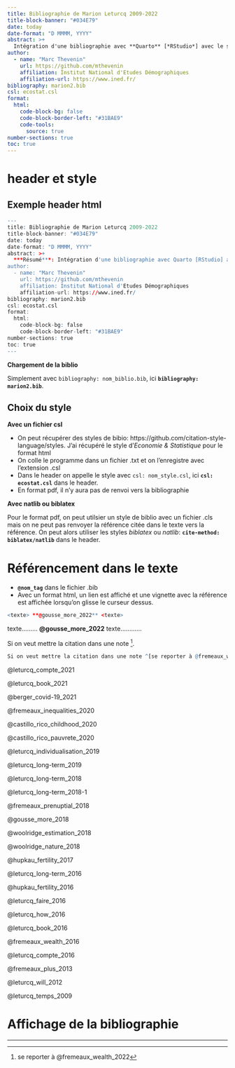 ```yaml
---
title: Bibliographie de Marion Leturcq 2009-2022
title-block-banner: "#034E79"
date: today
date-format: "D MMMM, YYYY"
abstract: >+
  Intégration d'une bibliographie avec **Quarto** [*RStudio*] avec le style ***Economie et Statistique*** pour le format html et le style ***natbib*** pour le format pdf. Le type de document est un article.
author:
  - name: "Marc Thevenin"
    url: https://github.com/mthevenin
    affiliation: Institut National d'Etudes Démographiques
    affiliation-url: https://www.ined.fr/
bibliography: marion2.bib
csl: ecostat.csl
format: 
  html:
    code-block-bg: false
    code-block-border-left: "#31BAE9"
    code-tools:
      source: true
number-sections: true
toc: true
---
```


# header et style

## Exemple header html

```r
---
title: Bibliographie de Marion Leturcq 2009-2022
title-block-banner: "#034E79"
date: today
date-format: "D MMMM, YYYY"
abstract: >+
  ***Résumé***: Intégration d'une bibliographie avec Quarto [RStudio] avec le style *Economie et Statistique* pour le format html et le style *natbib* pour le format pdf. Le type de document est un article.
author:
  - name: "Marc Thevenin"
    url: https://github.com/mthevenin
    affiliation: Institut National d'Etudes Démographiques
    affiliation-url: https://www.ined.fr/
bibliography: marion2.bib
csl: ecostat.csl
format: 
  html:
    code-block-bg: false
    code-block-border-left: "#31BAE9"
number-sections: true
toc: true
---
```


**Chargement de la biblio**  

Simplement avec `bibliography: nom_biblio.bib`, ici  **`bibliography: marion2.bib`**.


## Choix du style

**Avec un fichier csl**  

*  On peut récupérer des styles de bibio: https://github.com/citation-style-language/styles. J'ai récupéré le style d'*Economie & Statistique* pour le format html
*  On colle le programme dans un fichier .txt et on l'enregistre avec l'extension .csl
*  Dans le header on appelle le style avec `csl: nom_style.csl`, ici **`csl: ecostat.csl`** dans le header.
*  En format pdf, il n'y aura pas de renvoi vers la bibliographie

**Avec natlib ou biblatex**  

Pour le format pdf, on peut utilsier un  style de biblio avec un fichier .cls mais on ne peut pas renvoyer la référence citée dans le texte vers la référence. On peut alors utiliser les styles *biblatex* ou *natlib*: **`cite-method: biblatex/natlib`** dans le header.



# Référencement dans le texte 

* **`@nom_tag`** dans le fichier .bib
* Avec un format html, un lien est affiché et une vignette avec la référence est affichée lorsqu'on glisse le curseur dessus. 

```r
<texte> **@gousse_more_2022** <texte>  
```

texte......... **@gousse_more_2022** texte............  

Si on veut mettre la citation dans une note ^[se reporter à @fremeaux_wealth_2022]. 

```r

Si on veut mettre la citation dans une note ^[se reporter à @fremeaux_wealth_2022]. 
```


@leturcq_compte_2021  

@leturcq_book_2021  

@berger_covid-19_2021  

@fremeaux_inequalities_2020  

@castillo_rico_childhood_2020  

@castillo_rico_pauvrete_2020 

@leturcq_individualisation_2019  

@leturcq_long-term_2019    

@leturcq_long-term_2018  

@leturcq_long-term_2018-1  

@fremeaux_prenuptial_2018  

@gousse_more_2018  

@woolridge_estimation_2018  

@woolridge_nature_2018  

@hupkau_fertility_2017  

@leturcq_long-term_2016  

@hupkau_fertility_2016  

@leturcq_faire_2016  

@leturcq_how_2016

@leturcq_book_2016

@fremeaux_wealth_2016

@leturcq_compte_2016

@fremeaux_plus_2013

@leturcq_will_2012

@leturcq_temps_2009




# Affichage de la bibliographie

::: {#refs}
:::
---




